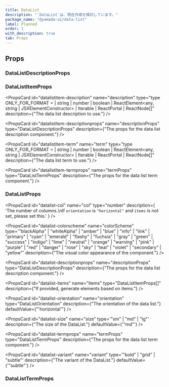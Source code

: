 ```yaml
---
title: DataList
description: "`DataList`は、現在作成を検討しています。"
package_name: "@yamada-ui/data-list"
label: Planned
order: 1
with_description: true
tab: Props
---
```


## Props

### DataListDescriptionProps

### DataListItemProps

<PropsCard
  id="datalistitem-description"
  name="description"
  type="type ONLY_FOR_FORMAT =
  | string
  | number
  | boolean
  | ReactElement<any, string | JSXElementConstructor<any>>
  | Iterable<ReactNode>
  | ReactPortal
  | ReactNode[]"
  description={"The data list description to use."}
/>

<PropsCard
  id="datalistitem-descriptionprops"
  name="descriptionProps"
  type="DataListDescriptionProps"
  description={"The props for the data list description component."}
/>

<PropsCard
  id="datalistitem-term"
  name="term"
  type="type ONLY_FOR_FORMAT =
  | string
  | number
  | boolean
  | ReactElement<any, string | JSXElementConstructor<any>>
  | Iterable<ReactNode>
  | ReactPortal
  | ReactNode[]"
  description={"The data list term to use."}
/>

<PropsCard
  id="datalistitem-termprops"
  name="termProps"
  type="DataListTermProps"
  description={"The props for the data list term component."}
/>

### DataListProps

<PropsCard
  id="datalist-col"
  name="col"
  type="number"
  description={
    'The number of columns.\nIf `orientation` is `"horizontal"` and `items` is not set, please set this.'
  }
/>

<PropsCard
  id="datalist-colorscheme"
  name="colorScheme"
  type='"blackAlpha" | "whiteAlpha" | "amber" | "blue" | "info" | "link" | "primary" | "cyan" | "emerald" | "flashy" | "fuchsia" | "gray" | "green" | "success" | "indigo" | "lime" | "neutral" | "orange" | "warning" | "pink" | "purple" | "red" | "danger" | "rose" | "sky" | "teal" | "violet" | "secondary" | "yellow"'
  description={"The visual color appearance of the component."}
/>

<PropsCard
  id="datalist-descriptionprops"
  name="descriptionProps"
  type="DataListDescriptionProps"
  description={"The props for the data list description component."}
/>

<PropsCard
  id="datalist-items"
  name="items"
  type="DataListItemProps[]"
  description={"If provided, generate elements based on items."}
/>

<PropsCard
  id="datalist-orientation"
  name="orientation"
  type="DataListOrientation"
  description={"The orientation of the data list."}
  defaultValue={"'horizontal'"}
/>

<PropsCard
  id="datalist-size"
  name="size"
  type='"sm" | "md" | "lg"'
  description={"The size of the DataList."}
  defaultValue={'"md"'}
/>

<PropsCard
  id="datalist-termprops"
  name="termProps"
  type="DataListTermProps"
  description={"The props for the data list term component."}
/>

<PropsCard
  id="datalist-variant"
  name="variant"
  type='"bold" | "grid" | "subtle"'
  description={"The variant of the DataList."}
  defaultValue={'"subtle"'}
/>

### DataListTermProps

